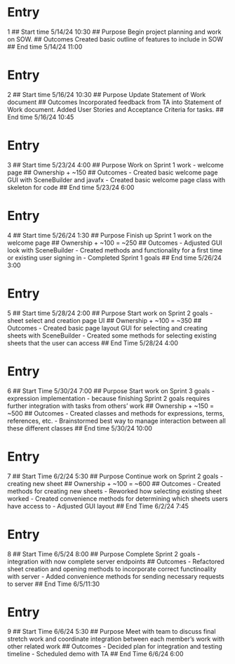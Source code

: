 # Entry
1
## Start time
5/14/24 10:30
## Purpose
Begin project planning and work on SOW.
## Outcomes
Created basic outline of features to include in SOW
## End time
5/14/24 11:00

# Entry 
2
## Start time
5/16/24 10:30
## Purpose
Update Statement of Work document
## Outcomes
Incorporated feedback from TA into Statement of Work document. Added User Stories and Acceptance Criteria for tasks.
## End time
5/16/24 10:45

# Entry
3
## Start time
5/23/24 4:00
## Purpose
Work on Sprint 1 work - welcome page
## Ownership
+ ~150
## Outcomes
- Created basic welcome page GUI with SceneBuilder and javafx
- Created basic welcome page class with skeleton for code
## End time
5/23/24 6:00

# Entry
4
## Start time
5/26/24 1:30
## Purpose 
Finish up Sprint 1 work on the welcome page
## Ownership
+ ~100 = ~250
## Outcomes
- Adjusted GUI look with SceneBuilder
- Created methods and functionality for a first time or existing user signing in
- Completed Sprint 1 goals
## End time
5/26/24 3:00

# Entry
5
## Start time
5/28/24 2:00
## Purpose
Start work on Sprint 2 goals - sheet select and creation page UI
## Ownership
+ ~100 = ~350
## Outcomes
- Created basic page layout GUI for selecting and creating sheets with SceneBuilder
- Created some methods for selecting existing sheets that the user can access
## End Time
5/28/24 4:00

# Entry
6
## Start Time 
5/30/24 7:00
## Purpose
Start work on Sprint 3 goals - expression implementation - because finishing Sprint 2 goals requires further integration with tasks from others' work
## Ownership
+ ~150 = ~500
## Outcomes
- Created classes and methods for expressions, terms, references, etc.
- Brainstormed best way to manage interaction between all these different classes
## End time
5/30/24 10:00

# Entry
7
## Start Time
6/2/24 5:30
## Purpose
Continue work on Sprint 2 goals - creating new sheet
## Ownership
+ ~100 = ~600
## Outcomes
- Created methods for creating new sheets
- Reworked how selecting existing sheet worked
- Created convenience methods for determining which sheets users have access to
- Adjusted GUI layout
## End Time
6/2/24 7:45

# Entry
8
## Start Time
6/5/24 8:00
## Purpose
Complete Sprint 2 goals - integration with now complete server endpoints
## Outcomes
- Refactored sheet creation and opening methods to incorporate correct functinoality with server
- Added convenience methods for sending necessary requests to server
## End Time
6/5/11:30

# Entry
9
## Start Time
6/6/24 5:30
## Purpose
Meet with team to discuss final stretch work and coordinate integration between each member's work with other related work
## Outcomes
- Decided plan for integration and testing timeline
- Scheduled demo with TA
## End Time
6/6/24 6:00
